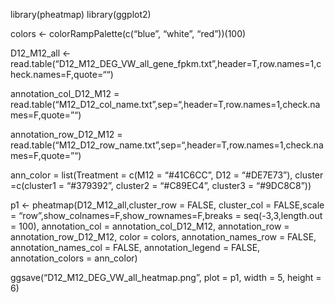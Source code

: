 library(pheatmap)
library(ggplot2)

colors <- colorRampPalette(c("blue", "white", "red"))(100)

D12_M12_all <- read.table("D12_M12_DEG_VW_all_gene_fpkm.txt",header=T,row.names=1,check.names=F,quote="")

annotation_col_D12_M12 = read.table("M12_D12_col_name.txt",sep="\t",header=T,row.names=1,check.names=F,quote="")

annotation_row_D12_M12 = read.table("M12_D12_row_name.txt",sep="\t",header=T,row.names=1,check.names=F,quote="")

ann_color = list(Treatment = c(M12 = "#41C6CC", D12 = "#DE7E73"), cluster =c(cluster1 = "#379392", cluster2 = "#C89EC4", cluster3 = "#9DC8C8"))  

p1 <- pheatmap(D12_M12_all,cluster_row = FALSE, cluster_col = FALSE,scale = "row",show_colnames=F,show_rownames=F,breaks = seq(-3,3,length.out = 100), annotation_col = annotation_col_D12_M12, annotation_row = annotation_row_D12_M12, color = colors, annotation_names_row = FALSE, annotation_names_col = FALSE, annotation_legend = FALSE, annotation_colors = ann_color)

ggsave("D12_M12_DEG_VW_all_heatmap.png", plot = p1, width = 5, height = 6)
